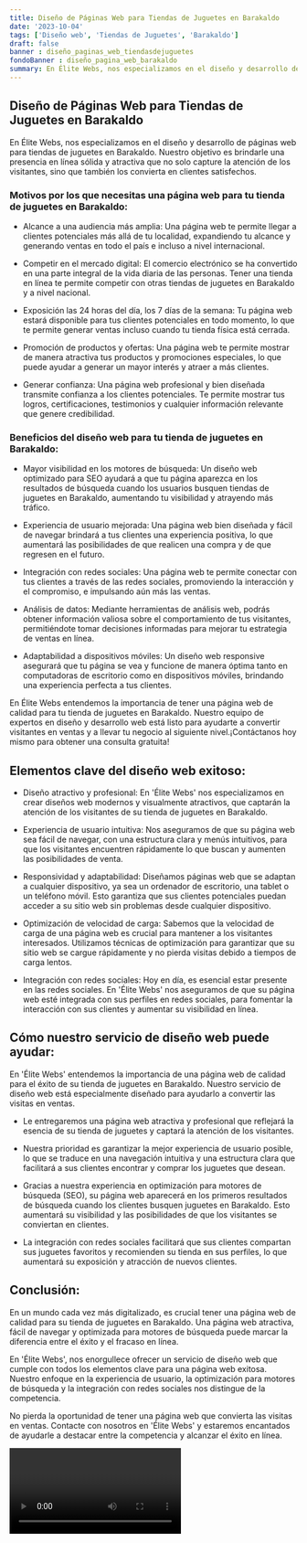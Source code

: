```yaml
---
title: Diseño de Páginas Web para Tiendas de Juguetes en Barakaldo
date: '2023-10-04'
tags: ['Diseño web', 'Tiendas de Juguetes', 'Barakaldo']
draft: false
banner : diseño_paginas_web_tiendasdejuguetes
fondoBanner : diseño_pagina_web_barakaldo
summary: En Élite Webs, nos especializamos en el diseño y desarrollo de páginas web para tiendas de juguetes en Barakaldo. Nuestro objetivo es brindarle una presencia en línea sólida y atractiva que no solo capture la atención de los visitantes, sino que también los convierta en clientes satisfechos.
---
```


## Diseño de Páginas Web para Tiendas de Juguetes en Barakaldo

En Élite Webs, nos especializamos en el diseño y desarrollo de páginas web para tiendas de juguetes en Barakaldo. Nuestro objetivo es brindarle una presencia en línea sólida y atractiva que no solo capture la atención de los visitantes, sino que también los convierta en clientes satisfechos.

### Motivos por los que necesitas una página web para tu tienda de juguetes en Barakaldo:

- Alcance a una audiencia más amplia: Una página web te permite llegar a clientes potenciales más allá de tu localidad, expandiendo tu alcance y generando ventas en todo el país e incluso a nivel internacional.

- Competir en el mercado digital: El comercio electrónico se ha convertido en una parte integral de la vida diaria de las personas. Tener una tienda en línea te permite competir con otras tiendas de juguetes en Barakaldo y a nivel nacional.

- Exposición las 24 horas del día, los 7 días de la semana: Tu página web estará disponible para tus clientes potenciales en todo momento, lo que te permite generar ventas incluso cuando tu tienda física está cerrada.

- Promoción de productos y ofertas: Una página web te permite mostrar de manera atractiva tus productos y promociones especiales, lo que puede ayudar a generar un mayor interés y atraer a más clientes.

- Generar confianza: Una página web profesional y bien diseñada transmite confianza a los clientes potenciales. Te permite mostrar tus logros, certificaciones, testimonios y cualquier información relevante que genere credibilidad.

### Beneficios del diseño web para tu tienda de juguetes en Barakaldo:

- Mayor visibilidad en los motores de búsqueda: Un diseño web optimizado para SEO ayudará a que tu página aparezca en los resultados de búsqueda cuando los usuarios busquen tiendas de juguetes en Barakaldo, aumentando tu visibilidad y atrayendo más tráfico.

- Experiencia de usuario mejorada: Una página web bien diseñada y fácil de navegar brindará a tus clientes una experiencia positiva, lo que aumentará las posibilidades de que realicen una compra y de que regresen en el futuro.

- Integración con redes sociales: Una página web te permite conectar con tus clientes a través de las redes sociales, promoviendo la interacción y el compromiso, e impulsando aún más las ventas.

- Análisis de datos: Mediante herramientas de análisis web, podrás obtener información valiosa sobre el comportamiento de tus visitantes, permitiéndote tomar decisiones informadas para mejorar tu estrategia de ventas en línea.

- Adaptabilidad a dispositivos móviles: Un diseño web responsive asegurará que tu página se vea y funcione de manera óptima tanto en computadoras de escritorio como en dispositivos móviles, brindando una experiencia perfecta a tus clientes.

En Élite Webs entendemos la importancia de tener una página web de calidad para tu tienda de juguetes en Barakaldo. Nuestro equipo de expertos en diseño y desarrollo web está listo para ayudarte a convertir visitantes en ventas y a llevar tu negocio al siguiente nivel.¡Contáctanos hoy mismo para obtener una consulta gratuita!

<GifSeo />

<Cta />

## Elementos clave del diseño web exitoso:

- Diseño atractivo y profesional: En 'Élite Webs' nos especializamos en crear diseños web modernos y visualmente atractivos, que captarán la atención de los visitantes de su tienda de juguetes en Barakaldo.

- Experiencia de usuario intuitiva: Nos aseguramos de que su página web sea fácil de navegar, con una estructura clara y menús intuitivos, para que los visitantes encuentren rápidamente lo que buscan y aumenten las posibilidades de venta.

- Responsividad y adaptabilidad: Diseñamos páginas web que se adaptan a cualquier dispositivo, ya sea un ordenador de escritorio, una tablet o un teléfono móvil. Esto garantiza que sus clientes potenciales puedan acceder a su sitio web sin problemas desde cualquier dispositivo.

- Optimización de velocidad de carga: Sabemos que la velocidad de carga de una página web es crucial para mantener a los visitantes interesados. Utilizamos técnicas de optimización para garantizar que su sitio web se cargue rápidamente y no pierda visitas debido a tiempos de carga lentos.

- Integración con redes sociales: Hoy en día, es esencial estar presente en las redes sociales. En 'Élite Webs' nos aseguramos de que su página web esté integrada con sus perfiles en redes sociales, para fomentar la interacción con sus clientes y aumentar su visibilidad en línea.

## Cómo nuestro servicio de diseño web puede ayudar:

En 'Élite Webs' entendemos la importancia de una página web de calidad para el éxito de su tienda de juguetes en Barakaldo. Nuestro servicio de diseño web está especialmente diseñado para ayudarlo a convertir las visitas en ventas.

- Le entregaremos una página web atractiva y profesional que reflejará la esencia de su tienda de juguetes y captará la atención de los visitantes.

- Nuestra prioridad es garantizar la mejor experiencia de usuario posible, lo que se traduce en una navegación intuitiva y una estructura clara que facilitará a sus clientes encontrar y comprar los juguetes que desean.

- Gracias a nuestra experiencia en optimización para motores de búsqueda (SEO), su página web aparecerá en los primeros resultados de búsqueda cuando los clientes busquen juguetes en Barakaldo. Esto aumentará su visibilidad y las posibilidades de que los visitantes se conviertan en clientes.

- La integración con redes sociales facilitará que sus clientes compartan sus juguetes favoritos y recomienden su tienda en sus perfiles, lo que aumentará su exposición y atracción de nuevos clientes.

## Conclusión:

En un mundo cada vez más digitalizado, es crucial tener una página web de calidad para su tienda de juguetes en Barakaldo. Una página web atractiva, fácil de navegar y optimizada para motores de búsqueda puede marcar la diferencia entre el éxito y el fracaso en línea.

En 'Élite Webs', nos enorgullece ofrecer un servicio de diseño web que cumple con todos los elementos clave para una página web exitosa. Nuestro enfoque en la experiencia de usuario, la optimización para motores de búsqueda y la integración con redes sociales nos distingue de la competencia.

No pierda la oportunidad de tener una página web que convierta las visitas en ventas. Contacte con nosotros en 'Élite Webs' y estaremos encantados de ayudarle a destacar entre la competencia y alcanzar el éxito en línea.

<Video />

<CtaBot job='Tiendas de Juguetes' city='Barakaldo'/>

<Gmaps query='Barakaldo+españa+maps' />